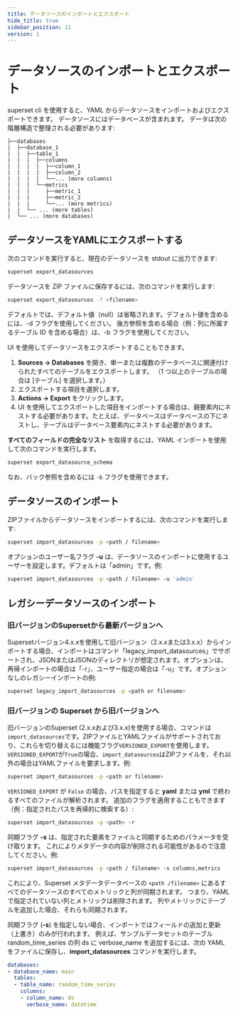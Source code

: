 ```yaml
---
title: データソースのインポートとエクスポート
hide_title: true
sidebar_position: 11
version: 1
---
```


# データソースのインポートとエクスポート

superset cli を使用すると、YAML からデータソースをインポートおよびエクスポートできます。
データソースにはデータベースが含まれます。
データは次の階層構造で整理される必要があります:

```text
├──databases
|  ├──database_1
|  |  ├──table_1
|  |  |  ├──columns
|  |  |  |  ├──column_1
|  |  |  |  ├──column_2
|  |  |  |  └──... (more columns)
|  |  |  └──metrics
|  |  |     ├──metric_1
|  |  |     ├──metric_2
|  |  |     └──... (more metrics)
|  |  └── ... (more tables)
|  └── ... (more databases)
```

## データソースをYAMLにエクスポートする

次のコマンドを実行すると、現在のデータソースを stdout に出力できます:

```bash
superset export_datasources
```

データソースを ZIP ファイルに保存するには、次のコマンドを実行します:

```bash
superset export_datasources -f <filename>
```

デフォルトでは、デフォルト値（null）は省略されます。デフォルト値を含めるには、-d フラグを使用してください。
後方参照を含める場合（例：列に所属するテーブル ID を含める場合）は、-b フラグを使用してください。

UI を使用してデータソースをエクスポートすることもできます。

1. **Sources -> Databases** を開き、単一または複数のデータベースに関連付けられたすべてのテーブルをエクスポートします。
   （1 つ以上のテーブルの場合は [テーブル] を選択します。）
2. エクスポートする項目を選択します。
3. **Actions -> Export** をクリックします。
4. UI を使用してエクスポートした項目をインポートする場合は、親要素内にネストする必要があります。たとえば、データベースはデータベースの下にネストし、テーブルはデータベース要素内にネストする必要があります。

**すべてのフィールドの完全なリスト** を取得するには、YAML インポートを使用して次のコマンドを実行します。

```bash
superset export_datasource_schema
```

なお、バック参照を含めるには `-b` フラグを使用できます。

## データソースのインポート

ZIPファイルからデータソースをインポートするには、次のコマンドを実行します:

```bash
superset import_datasources -p <path / filename>
```

オプションのユーザー名フラグ **-u** は、データソースのインポートに使用するユーザーを設定します。デフォルトは「admin」です。例:

```bash
superset import_datasources -p <path / filename> -u 'admin'
```

## レガシーデータソースのインポート

### 旧バージョンのSupersetから最新バージョンへ

Supersetバージョン4.x.xを使用して旧バージョン（2.x.xまたは3.x.x）からインポートする場合、インポートはコマンド「legacy_import_datasources」でサポートされ、JSONまたはJSONのディレクトリが想定されます。オプションは、再帰インポートの場合は「-r」、ユーザー指定の場合は「-u」です。オプションなしのレガシーインポートの例:

```bash
superset legacy_import_datasources -p <path or filename>
```

### 旧バージョンの Superset から旧バージョンへ

旧バージョンのSuperset (2.x.xおよび3.x.x)を使用する場合、コマンドは`import_datasources`です。ZIPファイルとYAMLファイルがサポートされており、これらを切り替えるには機能フラグ`VERSIONED_EXPORT`を使用します。`VERSIONED_EXPORT`が`True`の場合、`import_datasources`はZIPファイルを、それ以外の場合はYAMLファイルを要求します。例:

```bash
superset import_datasources -p <path or filename>
```

`VERSIONED_EXPORT` が `False` の場合、パスを指定すると **yaml** または **yml** で終わるすべてのファイルが解析されます。
追加のフラグを適用することもできます（例：指定されたパスを再帰的に検索する）:

```bash
superset import_datasources -p <path> -r
```

同期フラグ **-s** は、指定された要素をファイルと同期するためのパラメータを受け取ります。
これによりメタデータの内容が削除される可能性があるので注意してください。例:

```bash
superset import_datasources -p <path / filename> -s columns,metrics
```

これにより、Superset メタデータデータベースの `<path /filename>` にあるすべてのデータソースのすべてのメトリックと列が同期されます。
つまり、YAML で指定されていない列とメトリックは削除されます。
列やメトリックにテーブルを追加した場合、それらも同期されます。

同期フラグ (**-s**) を指定しない場合、インポートではフィールドの追加と更新（上書き）のみが行われます。
例えば、サンプルデータセットのテーブル random_time_series の列 ds に verbose_name を追加するには、次の YAML をファイルに保存し、**import_datasources** コマンドを実行します。

```yaml
databases:
- database_name: main
  tables:
  - table_name: random_time_series
    columns:
    - column_name: ds
      verbose_name: datetime
```
